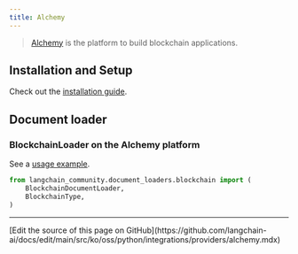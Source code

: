 ```yaml
---
title: Alchemy
---
```


>[Alchemy](https://www.alchemy.com) is the platform to build blockchain applications.

## Installation and Setup

Check out the [installation guide](/oss/python/integrations/document_loaders/blockchain).

## Document loader

### BlockchainLoader on the Alchemy platform

See a [usage example](/oss/python/integrations/document_loaders/blockchain).

```python
from langchain_community.document_loaders.blockchain import (
    BlockchainDocumentLoader,
    BlockchainType,
)
```

---

<Callout icon="pen-to-square" iconType="regular">
  [Edit the source of this page on GitHub](https://github.com/langchain-ai/docs/edit/main/src/ko/oss/python/integrations/providers/alchemy.mdx)
</Callout>
